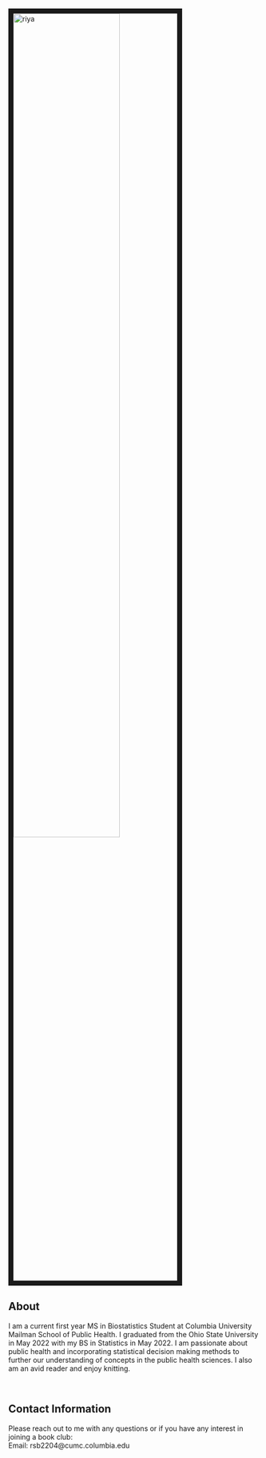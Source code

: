 <br><img align="middle" src="images/riya.jpg" alt="riya" style="width:65%; border:10px solid"><br>

## About
I am a current first year MS in Biostatistics Student at Columbia University Mailman School of Public Health. I graduated from the Ohio State University in May 2022 with my BS in Statistics in May 2022. I am passionate about public health and incorporating statistical decision making methods to further our understanding of concepts in the public health sciences. I also am an avid reader and enjoy knitting.
<p><br><p>

## Contact Information
Please reach out to me with any questions or if you have any interest in joining a book club: 
<br>
Email: rsb2204@cumc.columbia.edu

